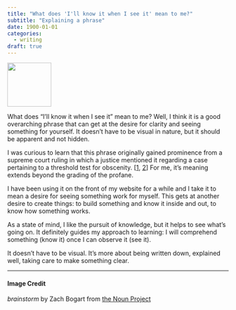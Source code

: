 ```yaml
---
title: "What does 'I'll know it when I see it' mean to me?"
subtitle: "Explaining a phrase"
date: 1900-01-01
categories:
  - writing
draft: true
---
```


![](99 - brainstorm.svg){fig-align="center" width="100"}

What does "I'll know it when I see it" mean to me? Well, I think it is a good overarching phrase that can get at the desire for clarity and seeing something for yourself. It doesn't have to be visual in nature, but it should be apparent and not hidden.

I was curious to learn that this phrase originally gained prominence from a supreme court ruling in which a justice mentioned it regarding a case pertaining to a threshold test for obscenity. [[1](https://en.wikipedia.org/wiki/I_know_it_when_I_see_it), [2](https://www.wsj.com/articles/BL-LB-4558)] For me, it's meaning extends beyond the grading of the profane.

I have been using it on the front of my website for a while and I take it to mean a desire for seeing something work for myself. This gets at another desire to create things: to build something and know it inside and out, to know how something works.

As a state of mind, I like the pursuit of knowledge, but it helps to see what's going on. It definitely guides my approach to learning: I will comprehend something (know it) once I can observe it (see it).

It doesn’t have to be visual. It's more about being written down, explained well, taking care to make something clear.

---
#### Image Credit

*brainstorm* by Zach Bogart from [the Noun Project](https://thenounproject.com/zachbogart)